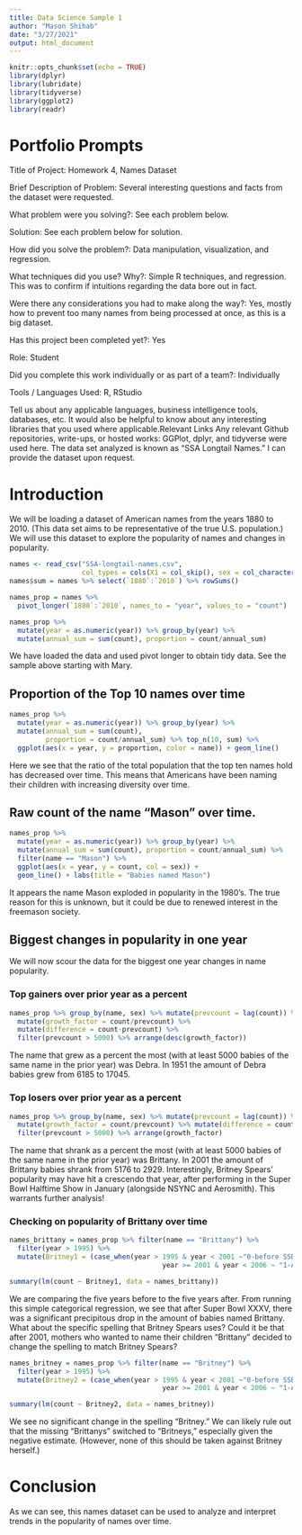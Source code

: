 ```yaml
---
title: Data Science Sample 1
author: "Mason Shihab"
date: "3/27/2021"
output: html_document
---
```


```r
knitr::opts_chunk$set(echo = TRUE)
library(dplyr)
library(lubridate)
library(tidyverse)
library(ggplot2)
library(readr)
```

# Portfolio Prompts

Title of Project: Homework 4, Names Dataset  

Brief Description of Problem: Several interesting questions and facts from the dataset were requested.  

What problem were you solving?: See each problem below.  

Solution: See each problem below for solution.  

How did you solve the problem?:  Data manipulation, visualization, and regression.  

What techniques did you use? Why?: Simple R techniques, and regression. This was to confirm if intuitions regarding the data bore out in fact.  

Were there any considerations you had to make along the way?: Yes, mostly how to prevent too many names from being processed at once, as this is a big dataset.  

Has this project been completed yet?: Yes  

Role: Student  

Did you complete this work individually or as part of a team?: Individually  

Tools / Languages Used: R, RStudio  

Tell us about any applicable languages, business intelligence tools, databases, etc. It would also be helpful to know about any interesting libraries that you used where applicable.Relevant Links
Any relevant Github repositories, write-ups, or hosted works: GGPlot, dplyr, and tidyverse were used here. The data set analyzed is known as "SSA Longtail Names." I can provide the dataset upon request.


# Introduction

We will be loading a dataset of American names from the years 1880 to 2010. (This data set aims to be representative of the true U.S. population.) We will use this dataset to explore the popularity of names and changes in popularity.

```r
names <- read_csv("SSA-longtail-names.csv", 
                  col_types = cols(X1 = col_skip(), sex = col_character()))
names$sum = names %>% select(`1880`:`2010`) %>% rowSums()

names_prop = names %>% 
  pivot_longer(`1880`:`2010`, names_to = "year", values_to = "count") 

names_prop %>% 
  mutate(year = as.numeric(year)) %>% group_by(year) %>% 
  mutate(annual_sum = sum(count), proportion = count/annual_sum)
```

We have loaded the data and used pivot longer to obtain tidy data. See the sample above starting with Mary.

## Proportion of the Top 10 names over time

```r
names_prop %>% 
  mutate(year = as.numeric(year)) %>% group_by(year) %>% 
  mutate(annual_sum = sum(count), 
         proportion = count/annual_sum) %>% top_n(10, sum) %>% 
  ggplot(aes(x = year, y = proportion, color = name)) + geom_line()

```

Here we see that the ratio of the total population that the top ten names hold has decreased over time. This means that Americans have been naming their children with increasing diversity over time.

## Raw count of the name "Mason" over time.
```r
names_prop %>% 
  mutate(year = as.numeric(year)) %>% group_by(year) %>% 
  mutate(annual_sum = sum(count), proportion = count/annual_sum) %>% 
  filter(name == "Mason") %>% 
  ggplot(aes(x = year, y = count, col = sex)) + 
  geom_line() + labs(title = "Babies named Mason")

```

It appears the name Mason exploded in popularity in the 1980's. The true reason for this is unknown, but it could be due to renewed interest in the freemason society.

## Biggest changes in popularity in one year

We will now scour the data for the biggest one year changes in name popularity.

### Top gainers over prior year as a percent
```r
names_prop %>% group_by(name, sex) %>% mutate(prevcount = lag(count)) %>% 
  mutate(growth_factor = count/prevcount) %>% 
  mutate(difference = count-prevcount) %>% 
  filter(prevcount > 5000) %>% arrange(desc(growth_factor))
```

The name that grew as a percent the most (with at least 5000 babies of the same name in the prior year) was Debra. In 1951 the amount of Debra babies grew from 6185 to 17045.

### Top losers over prior year as a percent
```r
names_prop %>% group_by(name, sex) %>% mutate(prevcount = lag(count)) %>% 
  mutate(growth_factor = count/prevcount) %>% mutate(difference = count-prevcount) %>% 
  filter(prevcount > 5000) %>% arrange(growth_factor)
```

The name that shrank as a percent the most (with at least 5000 babies of the same name in the prior year) was Brittany. In 2001 the amount of Brittany babies shrank from 5176 to 2929. Interestingly, Britney Spears' popularity may have hit a crescendo that year, after performing in the Super Bowl Halftime Show in January (alongside NSYNC and Aerosmith). This warrants further analysis!

### Checking on popularity of Brittany over time

```r
names_brittany = names_prop %>% filter(name == "Brittany") %>% 
  filter(year > 1995) %>% 
  mutate(Britney1 = (case_when(year > 1995 & year < 2001 ~"0-before SSBXXXV",
                                      year >= 2001 & year < 2006 ~ "1-After SSBXXXV")))

summary(lm(count ~ Britney1, data = names_brittany))
```

We are comparing the five years before to the five years after. From running this simple categorical regression, we see that after Super Bowl XXXV, there was a significant precipitous drop in the amount of babies named Brittany. What about the specific spelling that Britney Spears uses? Could it be that after 2001, mothers who wanted to name their children "Brittany" decided to change the spelling to match Britney Spears?

```r
names_britney = names_prop %>% filter(name == "Britney") %>% 
  filter(year > 1995) %>% 
  mutate(Britney2 = (case_when(year > 1995 & year < 2001 ~"0-before SSBXXXV",
                                      year >= 2001 & year < 2006 ~ "1-After SSBXXXV")))

summary(lm(count ~ Britney2, data = names_britney))
```

We see no significant change in the spelling "Britney." We can likely rule out that the missing "Brittanys" switched to "Britneys," especially given the negative estimate. (However, none of this should be taken against Britney herself.)


# Conclusion

As we can see, this names dataset can be used to analyze and interpret trends in the popularity of names over time.